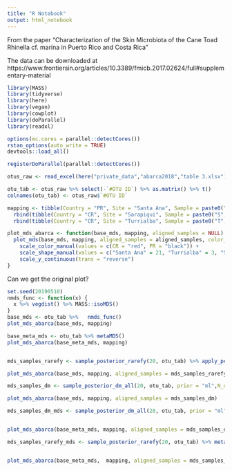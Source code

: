 ```yaml
---
title: "R Notebook"
output: html_notebook
---
```


From the paper "Characterization of the Skin Microbiota of the Cane Toad Rhinella cf. marina in Puerto Rico and Costa Rica"

The data can be downloaded at https://www.frontiersin.org/articles/10.3389/fmicb.2017.02624/full#supplementary-material

```r
library(MASS)
library(tidyverse)
library(here)
library(vegan)
library(cowplot)
library(doParallel)
library(readxl)

options(mc.cores = parallel::detectCores())
rstan_options(auto_write = TRUE)
devtools::load_all()

registerDoParallel(parallel::detectCores())
```

```r
otus_raw <- read_excel(here("private_data","abarca2018","table 3.xlsx"), sheet ="Supplementary-table7-otu50%",range = "A2:V5154")

otu_tab <- otus_raw %>% select(-`#OTU ID`) %>% as.matrix() %>% t()
colnames(otu_tab) <- otus_raw$`#OTU ID`
```

```r
mapping <- tibble(Country = "PR", Site = "Santa Ana", Sample = paste0("S",1:10)) %>% 
  rbind(tibble(Country = "CR", Site = "Sarapiqui", Sample = paste0("S", 1:7,"__1"))) %>%
  rbind(tibble(Country = "CR", Site = "Turrialba", Sample = paste0("T",1:4)))
```


```r
plot_mds_abarca <- function(base_mds, mapping, aligned_samples = NULL) {
  plot_mds(base_mds, mapping, aligned_samples = aligned_samples, color_aes = Country, shape_aes = Site) +
    scale_color_manual(values = c(CR = "red", PR = "black")) +
    scale_shape_manual(values = c("Santa Ana" = 21, "Turrialba" = 3, "Sarapiqui" = 2)) +
    scale_y_continuous(trans = "reverse")
}

```

Can we get the original plot?

```r
set.seed(20190510)
nmds_func <- function(x) {
  x %>% vegdist() %>% MASS::isoMDS()
}
base_mds <- otu_tab %>%   nmds_func()
plot_mds_abarca(base_mds, mapping)

base_meta_mds <- otu_tab %>% metaMDS()
plot_mds_abarca(base_meta_mds, mapping)
```

```r
```


```r
mds_samples_rarefy <- sample_posterior_rarefy(20, otu_tab) %>% apply_per_sample(nmds_func) %>% purrr::map(vegan::procrustes, X = base_mds)

plot_mds_abarca(base_mds, mapping, aligned_samples = mds_samples_rarefy)

```

```r
mds_samples_dm <- sample_posterior_dm_all(20, otu_tab, prior = "ml",N_draws = "original") %>% apply_per_sample(nmds_func) %>% purrr::map(vegan::procrustes, X = base_mds)

plot_mds_abarca(base_mds, mapping, aligned_samples = mds_samples_dm)
```

```r
mds_samples_dm_mds <- sample_posterior_dm_all(20, otu_tab, prior = "ml") %>% metaMDS_per_sample() %>% purrr::map(vegan::procrustes, X = base_meta_mds)


plot_mds_abarca(base_meta_mds, mapping, aligned_samples = mds_samples_dm_mds)

```

```r
mds_samples_rarefy_mds <- sample_posterior_rarefy(20, otu_tab) %>% metaMDS_per_sample() %>% purrr::map(vegan::procrustes, X = base_meta_mds)


plot_mds_abarca(base_meta_mds,  mapping, aligned_samples = mds_samples_rarefy_mds)
```

